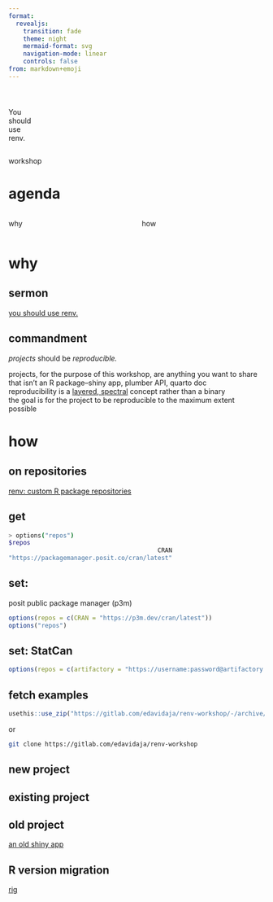 ```yaml
---
format:
  revealjs:
    transition: fade
    theme: night
    mermaid-format: svg
    navigation-mode: linear
    controls: false
from: markdown+emoji
---
```


#  {background-image="images/julia-joppien-XFUqd0u5U7w-unsplash.jpg"}

::: columns
::: {.column width="30%"}
::: {.r-fit-text color="white"}
You <br/> should <br/> use <br/> renv.
:::
:::

::: {.column width="70%"}
:::
:::

::: fragment
workshop
:::

# agenda

::: columns

::: {.column width="50%"}
::: {.r-fit-text .fragment}
why
:::
:::


::: {.column width="50%"}
::: {.r-fit-text .fragment}
how
:::
:::

:::

# why

## sermon

[you should use renv.](https://www.youtube.com/watch?v=GwVx_pf2uz4)

## commandment

_projects_ should be _reproducible._

::: notes
projects, for the purpose of this workshop, are anything you want to share that isn't an R package--shiny app, plumber API, quarto doc  
reproducibility is a [layered, spectral](https://ropensci-archive.github.io/reproducibility-guide/sections/introduction/) concept rather than a binary  
the goal is for the project to be reproducible to the maximum extent possible
:::

# how

## on repositories

[renv: custom R package repositories](https://rstudio.github.io/renv/articles/package-sources.html#custom-r-package-repositories)

## get

```bash
> options("repos")
$repos
                                         CRAN 
"https://packagemanager.posit.co/cran/latest" 
```

## set:

posit public package manager (p3m)

```r
options(repos = c(CRAN = "https://p3m.dev/cran/latest"))
options("repos")
```

## set: StatCan

```r
options(repos = c(artifactory = "https://username:password@artifactory.ourinternalurl.ca/artifactory/cran-remote"))
```

## fetch examples

```.r
usethis::use_zip("https://gitlab.com/edavidaja/renv-workshop/-/archive/main/renv-workshop-main.zip")
```
or

```bash
git clone https://gitlab.com/edavidaja/renv-workshop
```

## new project

## existing project

## old project

[an old shiny app](https://github.com/edavidaja/clippers)

## R version migration

[rig](https://github.com/r-lib/rig)